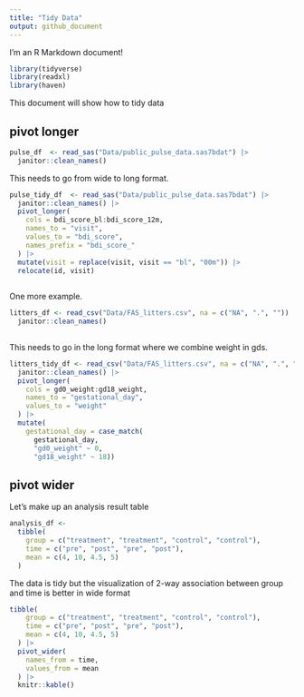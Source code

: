 ```yaml
---
title: "Tidy Data"
output: github_document
---
```


I'm an R Markdown document! 

```r
library(tidyverse)
library(readxl)
library(haven)
```

This document will show how to tidy data

## pivot longer
```r
pulse_df  <- read_sas("Data/public_pulse_data.sas7bdat") |> 
  janitor::clean_names()
```

This needs to go from wide to long format.

```r
pulse_tidy_df  <- read_sas("Data/public_pulse_data.sas7bdat") |> 
  janitor::clean_names() |> 
  pivot_longer(
    cols = bdi_score_bl:bdi_score_12m, 
    names_to = "visit", 
    values_to = "bdi_score",
    names_prefix = "bdi_score_"
  ) |> 
  mutate(visit = replace(visit, visit == "bl", "00m")) |> 
  relocate(id, visit)
  
```

One more example.

```r
litters_df <- read_csv("Data/FAS_litters.csv", na = c("NA", ".", "")) |> 
  janitor::clean_names() 
  
```

This needs to go in the long format where we combine weight in gds. 
```r
litters_tidy_df <- read_csv("Data/FAS_litters.csv", na = c("NA", ".", "")) |> 
  janitor::clean_names() |> 
  pivot_longer(
    cols = gd0_weight:gd18_weight, 
    names_to = "gestational_day", 
    values_to = "weight"
  ) |> 
  mutate(
    gestational_day = case_match(
      gestational_day, 
      "gd0_weight" ~ 0, 
      "gd18_weight" ~ 18))
```

## pivot wider

Let's make up an analysis result table

```r
analysis_df <-
  tibble(
    group = c("treatment", "treatment", "control", "control"), 
    time = c("pre", "post", "pre", "post"), 
    mean = c(4, 10, 4.5, 5)
  )
```

The data is tidy but the visualization of 2-way association between group and time is better in wide format

```r
tibble(
    group = c("treatment", "treatment", "control", "control"), 
    time = c("pre", "post", "pre", "post"), 
    mean = c(4, 10, 4.5, 5)
  ) |> 
  pivot_wider(
    names_from = time, 
    values_from = mean
  ) |> 
  knitr::kable()
  
```


